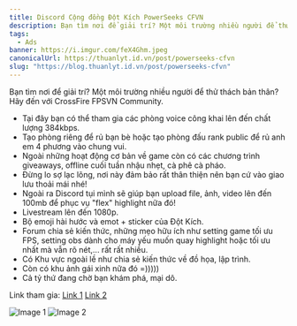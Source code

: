 ```yaml
---
title: Discord Cộng đồng Đột Kích PowerSeeks CFVN
description: Bạn tìm nơi để giải trí? Một môi trường nhiều người để thử thách bản thân? Hãy đến với CrossFire FPSVN Community.
tags:
  - Ads
banner: https://i.imgur.com/feX4Ghm.jpeg
canonicalUrl: https://thuanlyt.id.vn/post/powerseeks-cfvn
slug: "https://blog.thuanlyt.id.vn/post/powerseeks-cfvn"
---
```


Bạn tìm nơi để giải trí? Một môi trường nhiều người để thử thách bản thân? Hãy đến với CrossFire FPSVN Community.

- Tại đây bạn có thể tham gia các phòng voice công khai lên đến chất lượng 384kbps.
- Tạo phòng riêng để rủ bạn bè hoặc tạo phòng đấu rank public để rủ anh em 4 phương vào chung vui.
- Ngoài những hoạt động cơ bản về game còn có các chương trình giveaways, offline cuối tuần nhậu nhẹt, cà phê cà pháo.
- Đừng lo sợ lạc lõng, nơi này đảm bảo rất thân thiện nên bạn cứ vào giao lưu thoải mái nhé!
- Ngoài ra Discord tụi mình sẽ giúp bạn upload file, ảnh, video lên đến 100mb để phục vụ "flex" highlight nữa đó!
- Livestream lên đến 1080p.
- Bộ emoji hài hước và emot + sticker của Đột Kích.
- Forum chia sẻ kiến thức, những mẹo hữu ích như setting game tối ưu FPS, setting obs dành cho máy yếu muốn quay highlight hoặc tối ưu nhất mà vẫn rõ nét,... rất rất nhiều.
- Có Khu vực ngoài lề như chia sẻ kiến thức về đồ họa, lập trình.
- Còn có khu ảnh gái xinh nữa đó =)))))
- Cả tỷ thứ đang chờ bạn khám phá, mại dô.

Link tham gia: [Link 1](https://dsc.gg/cfvn) [Link 2](https://discord.gg/cfvn)

![Image 1](https://i.imgur.com/bHftKET.jpeg) ![Image 2](https://i.imgur.com/feX4Ghm.jpeg)
